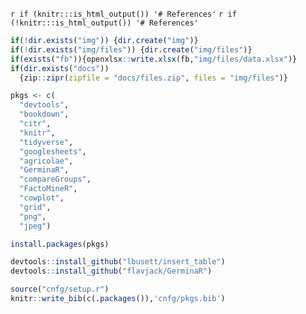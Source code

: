 
`r if (knitr:::is_html_output()) '# References'`
`r if (!knitr:::is_html_output()) '# References'`

```r
if(!dir.exists("img")) {dir.create("img")}
if(!dir.exists("img/files")) {dir.create("img/files")}
if(exists("fb")){openxlsx::write.xlsx(fb,"img/files/data.xlsx")}
if(dir.exists("docs"))
  {zip::zipr(zipfile = "docs/files.zip", files = "img/files")}
```

```r
pkgs <- c(
  "devtools",
  "bookdown",
  "citr",
  "knitr",
  "tidyverse",
  "googlesheets",
  "agricolae",
  "GerminaR",
  "compareGroups",
  "FactoMineR",
  "cowplot",
  "grid",
  "png",
  "jpeg")

install.packages(pkgs)

devtools::install_github("lbusett/insert_table")
devtools::install_github("flavjack/GerminaR")

source("cnfg/setup.r")
knitr::write_bib(c(.packages()),'cnfg/pkgs.bib')
```

